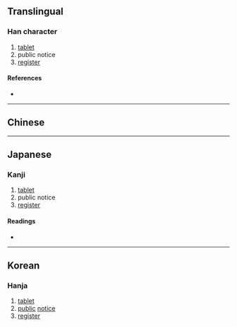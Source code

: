 {{character info/new}}
==Translingual==

===Han character===
{{Han char|rn=91|rad=片|as=10|sn=14|four=20027|canj=LLYBS,LNYBS|ids=⿰片旁}}

# [[tablet]]
# public notice
# [[register]]

====References====
* {{Han ref|kx=0694.060|dkj=19876|dj=1107.150|hdz=32019.120|uh=7253|ud=29267|bh=E2C6|bd=58054}}

----

==Chinese==
{{zh-see|榜|v}}

----

==Japanese==

===Kanji===
{{ja-kanji|grade=|rs=片10}}

# [[tablet]]
# public notice
# [[register]]

====Readings====
* {{ja-readings|on=[[ぼう]] (bō), [[ほう]] (hō)|kun=[[ふだ]] (fuda)}}

----

==Korean==

===Hanja===
{{ko-hanja|hangeul=방|eumhun=|rv=bang|mr=pang|y=pang}}

# [[tablet]]
# [[public]] [[notice]]
# [[register]]